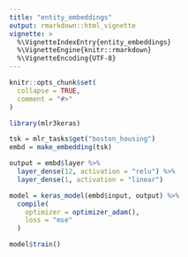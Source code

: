```yaml
---
title: "entity_embeddings"
output: rmarkdown::html_vignette
vignette: >
  %\VignetteIndexEntry{entity_embeddings}
  %\VignetteEngine{knitr::rmarkdown}
  %\VignetteEncoding{UTF-8}
---
```


```r
knitr::opts_chunk$set(
  collapse = TRUE,
  comment = "#>"
)
```

```r
library(mlr3keras)

tsk = mlr_tasks$get("boston_housing")
embd = make_embedding(tsk)

output = embd$layer %>%
  layer_dense(12, activation = "relu") %>%
  layer_dense(1, activation = "linear")

model = keras_model(embd$input, output) %>%
  compile(
    optimizer = optimizer_adam(),
    loss = "mse"
  )

model$train()
```
